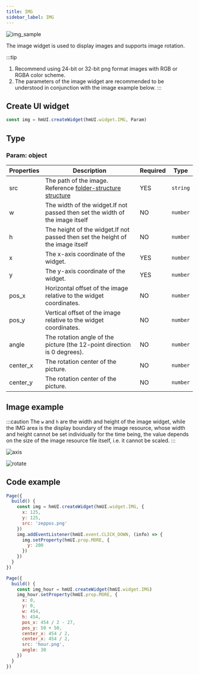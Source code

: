 ```yaml
---
title: IMG
sidebar_label: IMG
---
```


![img_sample](/img/api/img_sample.jpg)

The image widget is used to display images and supports image rotation.

:::tip
1. Recommend using 24-bit or 32-bit png format images with RGB or RGBA color scheme.
2. The parameters of the image widget are recommended to be understood in conjunction with the image example below.
:::

## Create UI widget

```js
const img = hmUI.createWidget(hmUI.widget.IMG, Param)
```

## Type

### Param: object

| Properties | Description                                                                                                         | Required | Type     |
| ---------- | ------------------------------------------------------------------------------------------------------------------- | -------- | -------- |
| src        | The path of the image. Reference [folder-structure structure](../../../../guides/architecture/folder-structure.mdx) | YES      | `string` |
| w          | The width of the widget.If not passed then set the width of the image itself                                     | NO       | `number` |
| h          | The height of the widget.If not passed then set the height of the image itself                                   | NO       | `number` |
| x          | The x-axis coordinate of the widget.                                                                             | YES      | `number` |
| y          | The y-axis coordinate of the widget.                                                                             | YES      | `number` |
| pos_x      | Horizontal offset of the image relative to the widget coordinates.                                                  | NO       | `number` |
| pos_y      | Vertical offset of the image relative to the widget coordinates.                                                   | NO       | `number` |
| angle      | The rotation angle of the picture (the 12-point direction is 0 degrees).                                            | NO       | `number` |
| center_x   | The rotation center of the picture.                                                                                 | NO       | `number` |
| center_y   | The rotation center of the picture.                                                                                 | NO       | `number` |

## Image example

:::caution
The `w` and `h` are the width and height of the image widget, while the IMG area is the display boundary of the image resource, whose width and height cannot be set individually for the time being, the value depends on the size of the image resource file itself, i.e. it cannot be scaled.
:::

![axis](/img/api/img_pos.jpg)

![rotate](/img/api/img_angle.jpg)

## Code example

```js
Page({
  build() {
    const img = hmUI.createWidget(hmUI.widget.IMG, {
      x: 125,
      y: 125,
      src: 'zeppos.png'
    })
    img.addEventListener(hmUI.event.CLICK_DOWN, (info) => {
      img.setProperty(hmUI.prop.MORE, {
        y: 200
      })
    })
  }
})
```

```js
Page({
  build() {
    const img_hour = hmUI.createWidget(hmUI.widget.IMG)
    img_hour.setProperty(hmUI.prop.MORE, {
      x: 0,
      y: 0,
      w: 454,
      h: 454,
      pos_x: 454 / 2 - 27,
      pos_y: 50 + 50,
      center_x: 454 / 2,
      center_x: 454 / 2,
      src: 'hour.png',
      angle: 30
    })
  }
})
```
